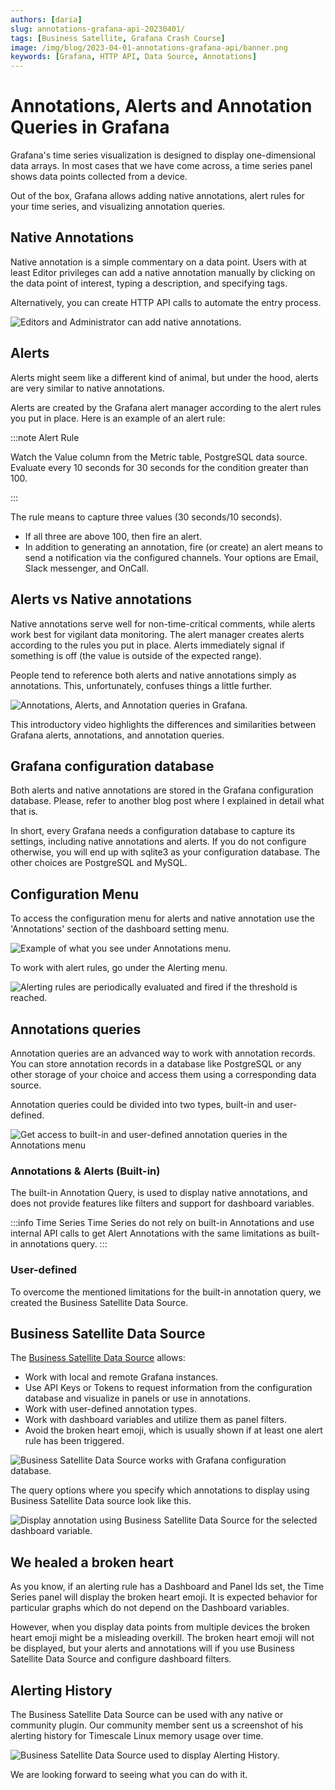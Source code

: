 ```yaml
---
authors: [daria]
slug: annotations-grafana-api-20230401/
tags: [Business Satellite, Grafana Crash Course]
image: /img/blog/2023-04-01-annotations-grafana-api/banner.png
keywords: [Grafana, HTTP API, Data Source, Annotations]
---
```



# Annotations, Alerts and Annotation Queries in Grafana

Grafana's time series visualization is designed to display one-dimensional data arrays. In most cases that we have come across, a time series panel shows data points collected from a device.

Out of the box, Grafana allows adding native annotations, alert rules for your time series, and visualizing annotation queries.

## Native Annotations

Native annotation is a simple commentary on a data point. Users with at least Editor privileges can add a native annotation manually by clicking on the data point of interest, typing a description, and specifying tags.

Alternatively, you can create HTTP API calls to automate the entry process.

<Image
  title="Editors and Administrator can add native annotations."
  src="/img/blog/2023-04-01-annotations-grafana-api/native.png"
/>

## Alerts

Alerts might seem like a different kind of animal, but under the hood, alerts are very similar to native annotations.

Alerts are created by the Grafana alert manager according to the alert rules you put in place. Here is an example of an alert rule:

:::note Alert Rule

Watch the Value column from the Metric table, PostgreSQL data source. Evaluate
every 10 seconds for 30 seconds for the condition greater than 100.

:::

The rule means to capture three values (30 seconds/10 seconds).

- If all three are above 100, then fire an alert.
- In addition to generating an annotation, fire (or create) an alert means to send a notification via the configured channels.
  Your options are Email, Slack messenger, and OnCall.

## Alerts vs Native annotations

Native annotations serve well for non-time-critical comments, while alerts work best for vigilant data monitoring. The alert manager creates alerts according to the rules you put in place. Alerts immediately signal if something is off (the value is outside of the expected range).

People tend to reference both alerts and native annotations simply as annotations. This, unfortunately, confuses things a little further.

<Image
  title="Annotations, Alerts, and Annotation queries in Grafana."
  src="/img/grafana/annotations.png"
/>

This introductory video highlights the differences and similarities between Grafana alerts, annotations, and annotation queries.

<Youtube
  id="4asWJ_Dhcmw"
  title="Annotations, Alerts, and Annotation queries in Grafana explained."
/>

## Grafana configuration database

Both alerts and native annotations are stored in the Grafana configuration database. Please, refer to another blog post where I explained in detail what that is.

In short, every Grafana needs a configuration database to capture its settings, including native annotations and alerts. If you do not configure otherwise, you will end up with sqlite3 as your configuration database. The other choices are PostgreSQL and MySQL.

<BlogPost id="grafana-setup-20230122" />

## Configuration Menu

To access the configuration menu for alerts and native annotation use the 'Annotations' section of the dashboard setting menu.

<Image
  title="Example of what you see under Annotations menu."
  src="/img/blog/2023-04-01-annotations-grafana-api/annotation-menu.png"
/>

To work with alert rules, go under the Alerting menu.

<Image
  title="Alerting rules are periodically evaluated and fired if the threshold is reached."
  src="/img/blog/2023-04-01-annotations-grafana-api/alerting.png"
/>

## Annotations queries

Annotation queries are an advanced way to work with annotation records. You can store annotation records in a database like PostgreSQL or any other storage of your choice and access them using a corresponding data source.

Annotation queries could be divided into two types, built-in and user-defined.

<Image
  title="Get access to built-in and user-defined annotation queries in the Annotations menu "
  src="/img/blog/2023-04-01-annotations-grafana-api/built-in.png"
/>

### Annotations & Alerts (Built-in)

The built-in Annotation Query, is used to display native annotations, and does not provide features like filters and support for dashboard variables.

:::info Time Series
Time Series do not rely on built-in Annotations and use internal API calls to get Alert Annotations with the same limitations as built-in annotations query.
:::

### User-defined

To overcome the mentioned limitations for the built-in annotation query, we created the Business Satellite Data Source.

## Business Satellite Data Source

The [Business Satellite Data Source](/plugins/business-satellite/) allows:

- Work with local and remote Grafana instances.
- Use API Keys or Tokens to request information from the configuration database and visualize in panels or use in annotations.
- Work with user-defined annotation types.
- Work with dashboard variables and utilize them as panel filters.
- Avoid the broken heart emoji, which is usually shown if at least one alert rule has been triggered.

<Image
  title="Business Satellite Data Source works with Grafana configuration database."
  src="/img/blog/2023-04-01-annotations-grafana-api/schema-around-config.png"
/>

The query options where you specify which annotations to display using Business Satellite Data source look like this.

<Image
  title="Display annotation using Business Satellite Data Source for the selected dashboard variable."
  src="/img/blog/2023-04-01-annotations-grafana-api/annotations.png"
/>

## We healed a broken heart

As you know, if an alerting rule has a Dashboard and Panel Ids set, the Time Series panel will display the broken heart emoji. It is expected behavior for particular graphs which do not depend on the Dashboard variables.

However, when you display data points from multiple devices the broken heart emoji might be a misleading overkill. The broken heart emoji will not be displayed, but your alerts and annotations will if you use Business Satellite Data Source and configure dashboard filters.

<Youtube
  id="bmOkirtC65w"
  title="Annotations and Alerts tutorial for Grafana with Timescale."
/>

## Alerting History

The Business Satellite Data Source can be used with any native or community plugin. Our community member sent us a screenshot of his alerting history for Timescale Linux memory usage over time.

<Image
  title="Business Satellite Data Source used to display Alerting History."
  src="/img/blog/2023-04-01-annotations-grafana-api/history.png"
/>

We are looking forward to seeing what you can do with it.
